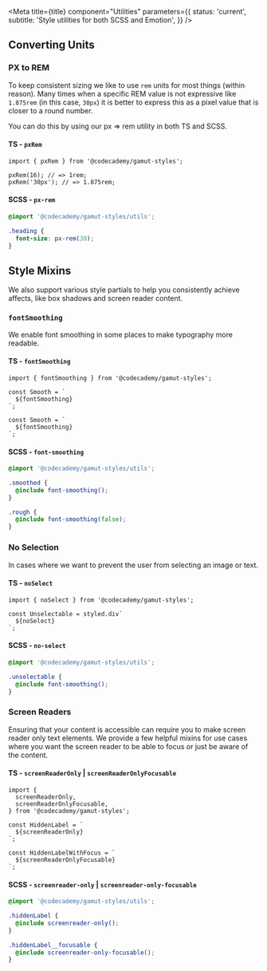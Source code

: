 
<Meta
  title={title}
  component="Utilities"
  parameters={{
    status: 'current',
    subtitle: 'Style utilities for both SCSS and Emotion',
  }}
/>

## Converting Units

### PX to REM

To keep consistent sizing we like to use `rem` units for most things (within reason).
Many times when a specific REM value is not expressive like `1.875rem` (in this case, `30px`)
it is better to express this as a pixel value that is closer to a round number.

You can do this by using our px => rem utility in both TS and SCSS.

#### TS - `pxRem`

```tsx
import { pxRem } from '@codecademy/gamut-styles';

pxRem(16); // => 1rem;
pxRem('30px'); // => 1.875rem;
```

#### SCSS - `px-rem`

```scss
@import '@codecademy/gamut-styles/utils';

.heading {
  font-size: px-rem(30);
}
```

## Style Mixins

We also support various style partials to help you consistently achieve affects, like box shadows and screen reader content.

### `fontSmoothing`

We enable font smoothing in some places to make typography more readable.

#### TS - `fontSmoothing`

```tsx
import { fontSmoothing } from '@codecademy/gamut-styles';

const Smooth = `
  ${fontSmoothing}
`;

const Smooth = `
  ${fontSmoothing}
`;
```

#### SCSS - `font-smoothing`

```scss
@import '@codecademy/gamut-styles/utils';

.smoothed {
  @include font-smoothing();
}

.rough {
  @include font-smoothing(false);
}
```

### No Selection

In cases where we want to prevent the user from selecting an image or text.

#### TS - `noSelect`

```tsx
import { noSelect } from '@codecademy/gamut-styles';

const Unselectable = styled.div`
  ${noSelect}
`;
```

#### SCSS - `no-select`

```scss
@import '@codecademy/gamut-styles/utils';

.unselectable {
  @include font-smoothing();
}
```

### Screen Readers

Ensuring that your content is accessible can require you to make screen reader only text elements.
We provide a few helpful mixins for use cases where you want the screen reader to be able to focus or
just be aware of the content.

#### TS - `screenReaderOnly` | `screenReaderOnlyFocusable`

```tsx
import {
  screenReaderOnly,
  screenReaderOnlyFocusable,
} from '@codecademy/gamut-styles';

const HiddenLabel = `
  ${screenReaderOnly}
`;

const HiddenLabelWithFocus = `
  ${screenReaderOnlyFocusable}
`;
```

#### SCSS - `screenreader-only` | `screenreader-only-focusable`

```scss
@import '@codecademy/gamut-styles/utils';

.hiddenLabel {
  @include screenreader-only();
}

.hiddenLabel__focusable {
  @include screenreader-only-focusable();
}
```
